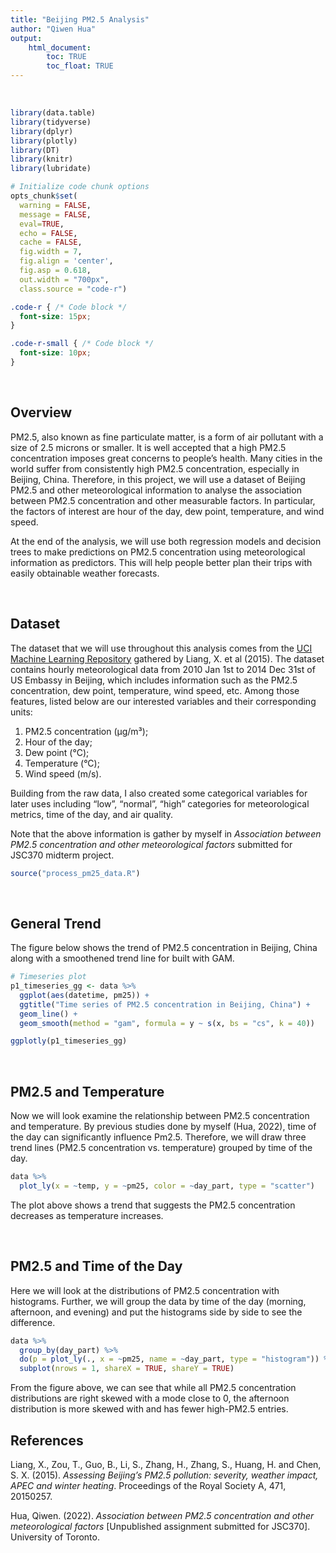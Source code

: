 ---
title: "Beijing PM2.5 Analysis"
author: "Qiwen Hua"
output: 
    html_document:
        toc: TRUE
        toc_float: TRUE
---
<br>

```{r setup, message=FALSE, echo=FALSE, warning=FALSE}

library(data.table)
library(tidyverse)
library(dplyr)
library(plotly)
library(DT)
library(knitr)
library(lubridate)

# Initialize code chunk options
opts_chunk$set(
  warning = FALSE,
  message = FALSE,
  eval=TRUE,
  echo = FALSE,
  cache = FALSE,
  fig.width = 7, 
  fig.align = 'center',
  fig.asp = 0.618,
  out.width = "700px",
  class.source = "code-r")
```

```{css, echo = FALSE}
.code-r { /* Code block */
  font-size: 15px;
}

.code-r-small { /* Code block */
  font-size: 10px;
}
```

<br>

## Overview

PM2.5, also known as fine particulate matter, is a form of air pollutant with a size of 2.5 microns or smaller. It is well accepted that a high PM2.5 concentration imposes great concerns to people's health. Many cities in the world suffer from consistently high PM2.5 concentration, especially in Beijing, China. Therefore, in this project, we will use a dataset of Beijing PM2.5 and other meteorological information to analyse the association between PM2.5 concentration and other measurable factors. In particular, the factors of interest are hour of the day, dew point, temperature, and wind speed.

At the end of the analysis, we will use both regression models and decision trees to make predictions on PM2.5 concentration using meteorological information as predictors. This will help people better plan their trips with easily obtainable weather forecasts. 

<br>

## Dataset

The dataset that we will use throughout this analysis comes from the [UCI Machine Learning Repository](https://archive.ics.uci.edu/ml/datasets/Beijing+PM2.5+Data) gathered by Liang, X. et al (2015). The dataset contains hourly meteorological data from 2010 Jan 1st to 2014 Dec 31st of US Embassy in Beijing, which includes information such as the PM2.5 concentration, dew point, temperature, wind speed, etc. Among those features, listed below are our interested variables and their corresponding units: 

  1. PM2.5 concentration (μg/m³);
  2. Hour of the day;
  3. Dew point (°C);
  4. Temperature (°C);
  5. Wind speed (m/s).
  
Building from the raw data, I also created some categorical variables for later uses including "low", "normal", "high" categories for meteorological metrics, time of the day, and air quality. 
  
Note that the above information is gather by myself in *Association between PM2.5 concentration and other meteorological factors* submitted for JSC370 midterm project. 

```{r load-data}
source("process_pm25_data.R")
```

<br>

## General Trend

The figure below shows the trend of PM2.5 concentration in Beijing, China along with a smoothened trend line for built with GAM. 

```{r plot1, class.source="code-r-small"}
# Timeseries plot
p1_timeseries_gg <- data %>%
  ggplot(aes(datetime, pm25)) +
  ggtitle("Time series of PM2.5 concentration in Beijing, China") +
  geom_line() +
  geom_smooth(method = "gam", formula = y ~ s(x, bs = "cs", k = 40))

ggplotly(p1_timeseries_gg)
```

<br>

## PM2.5 and Temperature

Now we will look examine the relationship between PM2.5 concentration and temperature. By previous studies done by myself (Hua, 2022), time of the day can significantly influence Pm2.5. Therefore, we will draw three trend lines (PM2.5 concentration vs. temperature) grouped by time of the day.

```{r plot2, class.source="code-r-small"}
data %>%
  plot_ly(x = ~temp, y = ~pm25, color = ~day_part, type = "scatter")
```

The plot above shows a trend that suggests the PM2.5 concentration decreases as temperature increases. 

<br>

## PM2.5 and Time of the Day

Here we will look at the distributions of PM2.5 concentration with histograms. Further, we will group the data by time of the day (morning, afternoon, and evening) and put the histograms side by side to see the difference. 

```{r plot3, class.source="code-r-small"}
data %>%
  group_by(day_part) %>%
  do(p = plot_ly(., x = ~pm25, name = ~day_part, type = "histogram")) %>%
  subplot(nrows = 1, shareX = TRUE, shareY = TRUE)
```

From the figure above, we can see that while all PM2.5 concentration distributions are right skewed with a mode close to 0, the afternoon distribution is more skewed with and has fewer high-PM2.5 entries. 

## References

Liang, X., Zou, T., Guo, B., Li, S., Zhang, H., Zhang, S., Huang, H. and Chen, S. X. (2015). *Assessing Beijing's PM2.5 pollution: severity, weather impact, APEC and winter heating*. Proceedings of the Royal Society A, 471, 20150257.

Hua, Qiwen. (2022). *Association between PM2.5 concentration and other meteorological factors* [Unpublished assignment submitted for JSC370]. University of Toronto.

<br>
<br>